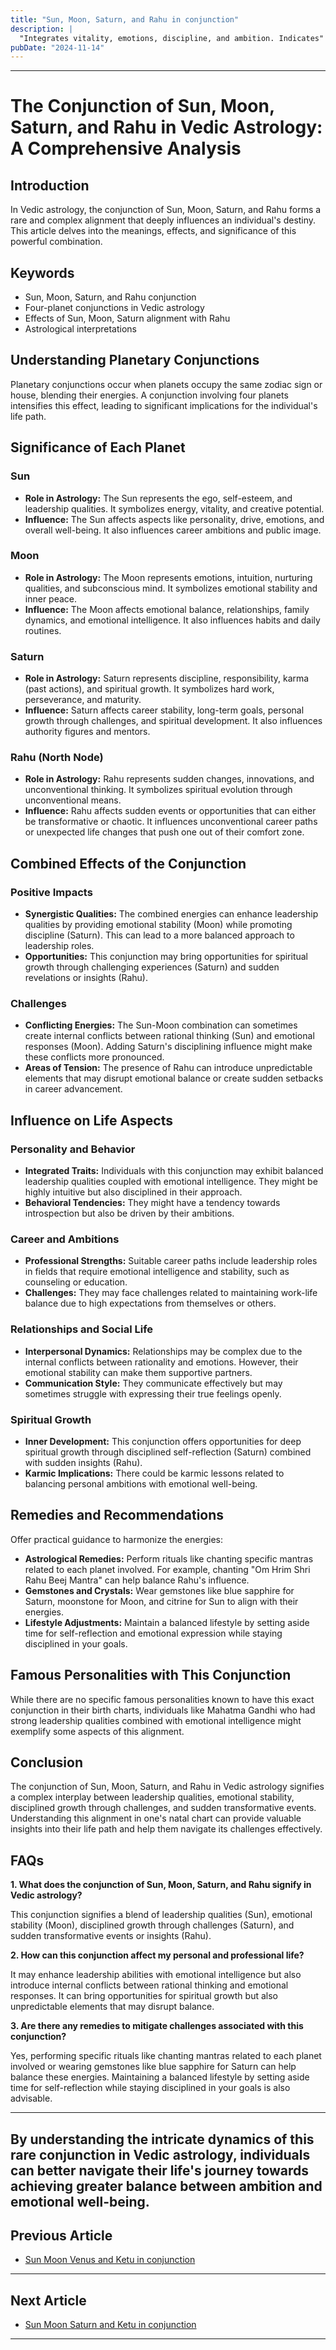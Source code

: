 ```yaml
---
title: "Sun, Moon, Saturn, and Rahu in conjunction"
description: |
  "Integrates vitality, emotions, discipline, and ambition. Indicates"
pubDate: "2024-11-14"
---
```


---

# The Conjunction of Sun, Moon, Saturn, and Rahu in Vedic Astrology: A Comprehensive Analysis

## Introduction

In Vedic astrology, the conjunction of Sun, Moon, Saturn, and Rahu forms a rare and complex alignment that deeply influences an individual's destiny. This article delves into the meanings, effects, and significance of this powerful combination.

## Keywords

- Sun, Moon, Saturn, and Rahu conjunction
- Four-planet conjunctions in Vedic astrology
- Effects of Sun, Moon, Saturn alignment with Rahu
- Astrological interpretations

## Understanding Planetary Conjunctions

Planetary conjunctions occur when planets occupy the same zodiac sign or house, blending their energies. A conjunction involving four planets intensifies this effect, leading to significant implications for the individual's life path.

## Significance of Each Planet

### Sun

- **Role in Astrology:** The Sun represents the ego, self-esteem, and leadership qualities. It symbolizes energy, vitality, and creative potential.
- **Influence:** The Sun affects aspects like personality, drive, emotions, and overall well-being. It also influences career ambitions and public image.

### Moon

- **Role in Astrology:** The Moon represents emotions, intuition, nurturing qualities, and subconscious mind. It symbolizes emotional stability and inner peace.
- **Influence:** The Moon affects emotional balance, relationships, family dynamics, and emotional intelligence. It also influences habits and daily routines.

### Saturn

- **Role in Astrology:** Saturn represents discipline, responsibility, karma (past actions), and spiritual growth. It symbolizes hard work, perseverance, and maturity.
- **Influence:** Saturn affects career stability, long-term goals, personal growth through challenges, and spiritual development. It also influences authority figures and mentors.

### Rahu (North Node)

- **Role in Astrology:** Rahu represents sudden changes, innovations, and unconventional thinking. It symbolizes spiritual evolution through unconventional means.
- **Influence:** Rahu affects sudden events or opportunities that can either be transformative or chaotic. It influences unconventional career paths or unexpected life changes that push one out of their comfort zone.

## Combined Effects of the Conjunction

### Positive Impacts

- **Synergistic Qualities:** The combined energies can enhance leadership qualities by providing emotional stability (Moon) while promoting discipline (Saturn). This can lead to a more balanced approach to leadership roles.
- **Opportunities:** This conjunction may bring opportunities for spiritual growth through challenging experiences (Saturn) and sudden revelations or insights (Rahu).

### Challenges

- **Conflicting Energies:** The Sun-Moon combination can sometimes create internal conflicts between rational thinking (Sun) and emotional responses (Moon). Adding Saturn's disciplining influence might make these conflicts more pronounced.
- **Areas of Tension:** The presence of Rahu can introduce unpredictable elements that may disrupt emotional balance or create sudden setbacks in career advancement.

## Influence on Life Aspects

### Personality and Behavior

- **Integrated Traits:** Individuals with this conjunction may exhibit balanced leadership qualities coupled with emotional intelligence. They might be highly intuitive but also disciplined in their approach.
- **Behavioral Tendencies:** They might have a tendency towards introspection but also be driven by their ambitions.

### Career and Ambitions

- **Professional Strengths:** Suitable career paths include leadership roles in fields that require emotional intelligence and stability, such as counseling or education.
- **Challenges:** They may face challenges related to maintaining work-life balance due to high expectations from themselves or others.

### Relationships and Social Life

- **Interpersonal Dynamics:** Relationships may be complex due to the internal conflicts between rationality and emotions. However, their emotional stability can make them supportive partners.
- **Communication Style:** They communicate effectively but may sometimes struggle with expressing their true feelings openly.

### Spiritual Growth

- **Inner Development:** This conjunction offers opportunities for deep spiritual growth through disciplined self-reflection (Saturn) combined with sudden insights (Rahu).
- **Karmic Implications:** There could be karmic lessons related to balancing personal ambitions with emotional well-being.

## Remedies and Recommendations

Offer practical guidance to harmonize the energies:

- **Astrological Remedies:** Perform rituals like chanting specific mantras related to each planet involved. For example, chanting "Om Hrim Shri Rahu Beej Mantra" can help balance Rahu's influence.
- **Gemstones and Crystals:** Wear gemstones like blue sapphire for Saturn, moonstone for Moon, and citrine for Sun to align with their energies.
- **Lifestyle Adjustments:** Maintain a balanced lifestyle by setting aside time for self-reflection and emotional expression while staying disciplined in your goals.

## Famous Personalities with This Conjunction

While there are no specific famous personalities known to have this exact conjunction in their birth charts, individuals like Mahatma Gandhi who had strong leadership qualities combined with emotional intelligence might exemplify some aspects of this alignment.

## Conclusion

The conjunction of Sun, Moon, Saturn, and Rahu in Vedic astrology signifies a complex interplay between leadership qualities, emotional stability, disciplined growth through challenges, and sudden transformative events. Understanding this alignment in one's natal chart can provide valuable insights into their life path and help them navigate its challenges effectively.

## FAQs

**1. What does the conjunction of Sun, Moon, Saturn, and Rahu signify in Vedic astrology?**

This conjunction signifies a blend of leadership qualities (Sun), emotional stability (Moon), disciplined growth through challenges (Saturn), and sudden transformative events or insights (Rahu).

**2. How can this conjunction affect my personal and professional life?**

It may enhance leadership abilities with emotional intelligence but also introduce internal conflicts between rational thinking and emotional responses. It can bring opportunities for spiritual growth but also unpredictable elements that may disrupt balance.

**3. Are there any remedies to mitigate challenges associated with this conjunction?**

Yes, performing specific rituals like chanting mantras related to each planet involved or wearing gemstones like blue sapphire for Saturn can help balance these energies. Maintaining a balanced lifestyle by setting aside time for self-reflection while staying disciplined in your goals is also advisable.

---

By understanding the intricate dynamics of this rare conjunction in Vedic astrology, individuals can better navigate their life's journey towards achieving greater balance between ambition and emotional well-being.
---

## Previous Article
- [Sun Moon Venus and Ketu in conjunction](1101020609_Sun_Moon_Venus_and_Ketu_in_conjunction.mdx)

---

## Next Article
- [Sun Moon Saturn and Ketu in conjunction](1101020709_Sun_Moon_Saturn_and_Ketu_in_conjunction.mdx)

---
